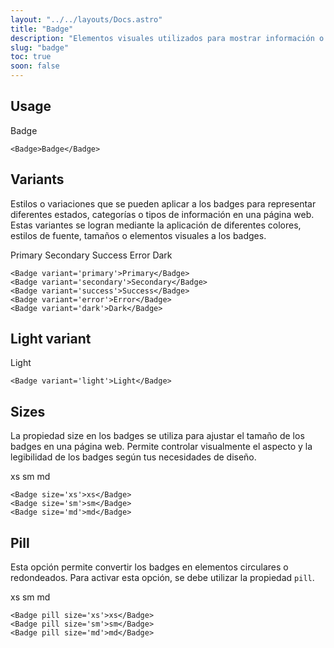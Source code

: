 ```yaml
---
layout: "../../layouts/Docs.astro"
title: "Badge"
description: "Elementos visuales utilizados para mostrar información o indicadores en forma de etiquetas o insignias. Los badges se utilizan para resaltar y llamar la atención sobre ciertos elementos, como números, texto o íconos, dentro de una página web."
slug: "badge"
toc: true
soon: false
---
```


## Usage

<Example>
  <Badge>Badge</Badge>
</Example>
  
```astro
<Badge>Badge</Badge>
```

## Variants

Estilos o variaciones que se pueden aplicar a los badges para representar diferentes estados, categorías o tipos de información en una página web. Estas variantes se logran mediante la aplicación de diferentes colores, estilos de fuente, tamaños o elementos visuales a los badges.

<Example>
  <div class="flex items-center gap-4 flex-wrap">
    <Badge variant='primary'>Primary</Badge>
    <Badge variant='secondary'>Secondary</Badge>
    <Badge variant='success'>Success</Badge>
    <Badge variant='error'>Error</Badge>
    <Badge variant='dark'>Dark</Badge>
  </div>
</Example>

```astro
<Badge variant='primary'>Primary</Badge>
<Badge variant='secondary'>Secondary</Badge>
<Badge variant='success'>Success</Badge>
<Badge variant='error'>Error</Badge>
<Badge variant='dark'>Dark</Badge>
```

## Light variant

<Example isDark>
  <div class="flex items-center gap-4 flex-wrap">
    <Badge variant='light'>Light</Badge>
  </div>
</Example>

```astro
<Badge variant='light'>Light</Badge>
```

## Sizes

La propiedad size en los badges se utiliza para ajustar el tamaño de los badges en una página web. Permite controlar visualmente el aspecto y la legibilidad de los badges según tus necesidades de diseño.

<Example>
  <div class="flex items-center gap-4 flex-wrap">
    <Badge size='xs'>xs</Badge>
    <Badge size='sm'>sm</Badge>
    <Badge size='md'>md</Badge>
  </div>
</Example>

```astro
<Badge size='xs'>xs</Badge>
<Badge size='sm'>sm</Badge>
<Badge size='md'>md</Badge>
```

## Pill

Esta opción permite convertir los badges en elementos circulares o redondeados. Para activar esta opción, se debe utilizar la propiedad `pill`.

<Example>
  <div class="flex items-center gap-4 flex-wrap">
    <Badge pill size='xs'>xs</Badge>
    <Badge pill size='sm'>sm</Badge>
    <Badge pill size='md'>md</Badge>
  </div>
</Example>

```astro
<Badge pill size='xs'>xs</Badge>
<Badge pill size='sm'>sm</Badge>
<Badge pill size='md'>md</Badge>
```
